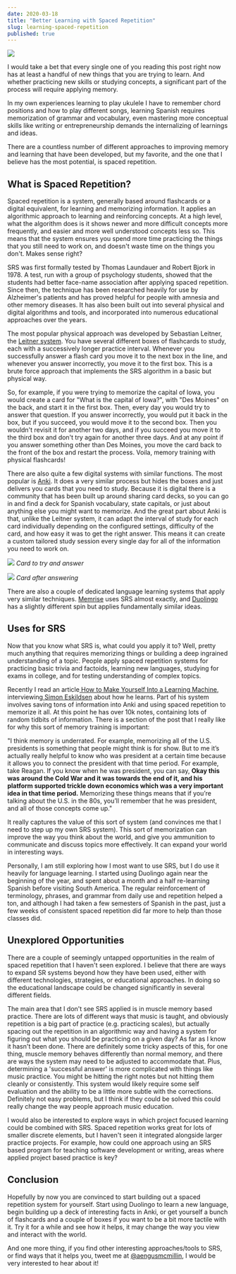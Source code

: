 ```yaml
---
date: 2020-03-18
title: "Better Learning with Spaced Repetition"
slug: learning-spaced-repetition
published: true
---
```


![](images/flashcardstack.png)

I would take a bet that every single one of you reading this post right now has at least a handful of new things that you are trying to learn. And whether practicing new skills or studying concepts, a significant part of the process will require applying memory.

In my own experiences learning to play ukulele I have to remember chord positions and how to play different songs, learning Spanish requires memorization of grammar and vocabulary, even mastering more conceptual skills like writing or entrepreneurship demands the internalizing of learnings and ideas.

There are a countless number of different approaches to improving memory and learning that have been developed, but my favorite, and the one that I believe has the most potential, is spaced repetition.

## What is Spaced Repetition?

Spaced repetition is a system, generally based around flashcards or a digital equivalent, for learning and memorizing information. It applies an algorithmic approach to learning and reinforcing concepts. At a high level, what the algorithm does is it shows newer and more difficult concepts more frequently, and easier and more well understood concepts less so. This means that the system ensures you spend more time practicing the things that you still need to work on, and doesn't waste time on the things you don't. Makes sense right?

SRS was first formally tested by Thomas Laundauer and Robert Bjork in 1978. A test, run with a group of psychology students, showed that the students had better face-name association after applying spaced repetition. Since then, the technique has been researched heavily for use by Alzheimer's patients and has proved helpful for people with amnesia and other memory diseases. It has also been built out into several physical and digital algorithms and tools, and incorporated into numerous educational approaches over the years.

The most popular physical approach was developed by Sebastian Leitner, the [Leitner system](https://en.wikipedia.org/wiki/Leitner_system). You have several different boxes of flashcards to study, each with a successively longer practice interval. Whenever you successfully answer a flash card you move it to the next box in the line, and whenever you answer incorrectly, you move it to the first box. This is a brute force approach that implements the SRS algorithm in a basic but physical way.

So, for example, if you were trying to memorize the capital of Iowa, you would create a card for "What is the capital of Iowa?", with "Des Moines" on the back, and start it in the first box. Then, every day you would try to answer that question. If you answer incorrectly, you would put it back in the box, but if you succeed, you would move it to the second box. Then you wouldn't revisit it for another two days, and if you succeed you move it to the third box and don't try again for another three days. And at any point if you answer something other than Des Moines, you move the card back to the front of the box and restart the process. Voila, memory training with physical flashcards!

There are also quite a few digital systems with similar functions. The most popular is [Anki](https://apps.ankiweb.net/). It does a very similar process but hides the boxes and just delivers you cards that you need to study. Because it is digital there is a community that has been built up around sharing card decks, so you can go in and find a deck for Spanish vocabulary, state capitals, or just about anything else you might want to memorize. And the great part about Anki is that, unlike the Leitner system, it can adapt the interval of study for each card individually depending on the configured settings, difficulty of the card, and how easy it was to get the right answer. This means it can create a custom tailored study session every single day for all of the information you need to work on.

![](images/ankihidden.png)
*Card to try and answer*

![](images/ankishown.png)
*Card after answering*

There are also a couple of dedicated language learning systems that apply very similar techniques. [Memrise](https://www.memrise.com/) uses SRS almost exactly, and [Duolingo](https://www.duolingo.com/) has a slightly different spin but applies fundamentally similar ideas.

## Uses for SRS

Now that you know what SRS is, what could you apply it to? Well, pretty much anything that requires memorizing things or building a deep ingrained understanding of a topic. People apply spaced repetition systems for practicing basic trivia and factoids, learning new languages, studying for exams in college, and for testing understanding of complex topics.

Recently I read an article[ How to Make Yourself Into a Learning Machine](https://superorganizers.substack.com/p/how-to-build-a-learning-machine), interviewing[ Simon Eskildsen](https://sirupsen.com/) about how he learns. Part of his system involves saving tons of information into Anki and using spaced repetition to memorize it all. At this point he has over 10k notes, containing lots of random tidbits of information. There is a section of the post that I really like for why this sort of memory training is important:

"I think memory is underrated. For example, memorizing all of the U.S. presidents is something that people might think is for show. But to me it’s actually really helpful to know who was president at a certain time because it allows you to connect the president with that time period. For example, take Reagan. If you know when he was president, you can say, __Okay this was around the Cold War and it was towards the end of it, and his platform supported trickle down economics which was a very important idea in that time period.__ Memorizing these things means that if you’re talking about the U.S. in the 80s, you’ll remember that he was president, and all of those concepts come up."

It really captures the value of this sort of system (and convinces me that I need to step up my own SRS system). This sort of memorization can improve the way you think about the world, and give you ammunition to communicate and discuss topics more effectively. It can expand your world in interesting ways.

Personally, I am still exploring how I most want to use SRS, but I do use it heavily for language learning. I started using Duolingo again near the beginning of the year, and spent about a month and a half re-learning Spanish before visiting South America. The regular reinforcement of terminology, phrases, and grammar from daily use and repetition helped a ton, and although I had taken a few semesters of Spanish in the past, just a few weeks of consistent spaced repetition did far more to help than those classes did.

## Unexplored Opportunities

There are a couple of seemingly untapped opportunities in the realm of spaced repetition that I haven't seen explored. I believe that there are ways to expand SR systems beyond how they have been used, either with different technologies, strategies, or educational approaches. In doing so the educational landscape could be changed significantly in several different fields.

The main area that I don't see SRS applied is in muscle memory based practice. There are lots of different ways that music is taught, and obviously repetition is a big part of practice (e.g. practicing scales), but actually spacing out the repetition in an algorithmic way and having a system for figuring out what you should be practicing on a given day? As far as I know it hasn't been done. There are definitely some tricky aspects of this, for one thing, muscle memory behaves differently than normal memory, and there are ways the system may need to be adjusted to accommodate that. Plus, determining a 'successful answer' is more complicated with things like music practice. You might be hitting the right notes but not hitting them cleanly or consistently. This system would likely require some self evaluation and the ability to be a little more subtle with the corrections. Definitely not easy problems, but I think if they could be solved this could really change the way people approach music education.

I would also be interested to explore ways in which project focused learning could be combined with SRS. Spaced repetition works great for lots of smaller discrete elements, but I haven't seen it integrated alongside larger practice projects. For example, how could one approach using an SRS based program for teaching software development or writing, areas where applied project based practice is key?

## Conclusion

Hopefully by now you are convinced to start building out a spaced repetition system for yourself. Start using Duolingo to learn a new language, begin building up a deck of interesting facts in Anki, or get yourself a bunch of flashcards and a couple of boxes if you want to be a bit more tactile with it. Try it for a while and see how it helps, it may change the way you view and interact with the world.

And one more thing, if you find other interesting approaches/tools to SRS, or find ways that it helps you, tweet me at [@aengusmcmillin](https://twitter.com/aengusmcmillin), I would be very interested to hear about it!

